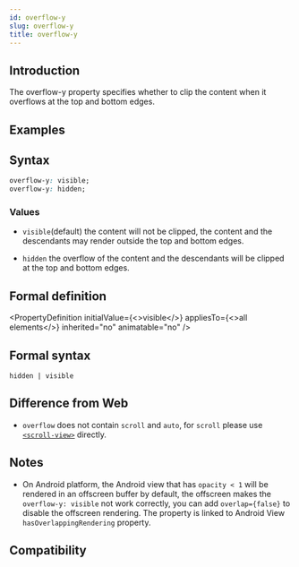 ```yaml
---
id: overflow-y
slug: overflow-y
title: overflow-y
---
```


## Introduction

The overflow-y property specifies whether to clip the content when it overflows at the top and bottom edges.

## Examples


<Go
  example="css-api"
  defaultFile="src/overflow-y/App.tsx"
  img="/assets/doc/css/overflow.jpg"
  entry="src/overflow-y"
  defaultEntryFile="dist/overflow-y.lynx.bundle"
/>

## Syntax

```css
overflow-y: visible;
overflow-y: hidden;
```

### Values

- `visible`(default) the content will not be clipped, the content and the descendants may render outside the top and bottom edges.

- `hidden` the overflow of the content and the descendants will be clipped at the top and bottom edges.

## Formal definition


<PropertyDefinition
  initialValue={<>visible</>}
  appliesTo={<>all elements</>}
  inherited="no"
  animatable="no"
/>

## Formal syntax

```
hidden | visible
```

## Difference from Web

- `overflow` does not contain `scroll` and `auto`, for `scroll` please use [`<scroll-view>`](api/elements/built-in/scroll-view) directly.

## Notes

- On Android platform, the Android view that has `opacity < 1` will be rendered in an offscreen buffer by default, the offscreen makes the `overflow-y: visible` not work correctly, you can add `overlap={false}` to disable the offscreen rendering. The property is linked to Android View `hasOverlappingRendering` property.

## Compatibility


<LegacyCompatTable metadata="css/properties/overflow-y" />
